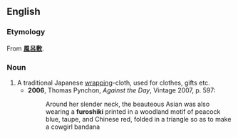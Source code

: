 ==English==

===Etymology===
From {{etyl|ja}} '''[[風呂敷]]'''.

===Noun===
{{en-noun|furoshiki}}

# A traditional Japanese [[wrapping]]-cloth, used for clothes, gifts etc.
#* '''2006''', Thomas Pynchon, ''Against the Day'', Vintage 2007, p. 597:
#*: Around her slender neck, the beauteous Asian was also wearing a '''furoshiki''' printed in a woodland motif of peacock blue, taupe, and Chinese red, folded in a triangle so as to make a cowgirl bandana